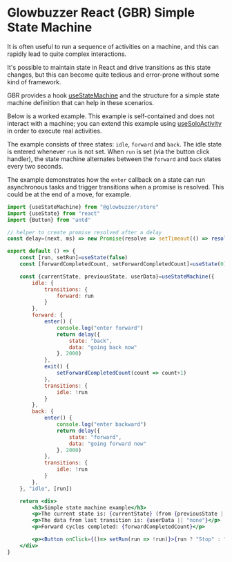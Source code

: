 # Glowbuzzer React (GBR) Simple State Machine

It is often useful to run a sequence of activities on a machine, and this can rapidly lead to quite complex interactions.

It's possible to maintain state in React and drive transitions as this state changes, but this can become quite
tedious and error-prone without some kind of framework.

GBR provides a hook [useStateMachine](/docs/gbr/hooks/useStateMachine) and the structure
for a simple state machine definition that can help in these scenarios.

Below is a worked example. This example is self-contained and does not interact with a machine; you can extend this example
using [useSoloActivity](/docs/gbr/hooks/useSoloActivity) in order to execute real activities.

The example consists of three states: `idle`, `forward` and `back`. The idle state is entered whenever `run` is not set.
When `run` is set (via the button click handler), the state machine alternates between the `forward` and `back` states
every two seconds.

The example demonstrates how the `enter` callback on a state can run asynchronous tasks and trigger transitions when a promise is resolved.
This could be at the end of a move, for example.

```jsx demo
import {useStateMachine} from "@glowbuzzer/store"
import {useState} from "react"
import {Button} from "antd"

// helper to create promise resolved after a delay
const delay=(next, ms) => new Promise(resolve => setTimeout(() => resolve(next), ms))

export default () => {
    const [run, setRun]=useState(false)
    const [forwardCompletedCount, setForwardCompletedCount]=useState(0)

    const {currentState, previousState, userData}=useStateMachine({
        idle: {
            transitions: {
                forward: run
            }
        },
        forward: {
            enter() {
                console.log("enter forward")
                return delay({
                    state: "back",
                    data: "going back now"
                }, 2000)
            },
            exit() {
                setForwardCompletedCount(count => count+1)
            },
            transitions: {
                idle: !run
            }
        },
        back: {
            enter() {
                console.log("enter backward")
                return delay({
                    state: "forward",
                    data: "going forward now"
                }, 2000)
            },
            transitions: {
                idle: !run
            }
        },
    }, "idle", [run])

    return <div>
        <h3>Simple state machine example</h3>
        <p>The current state is: {currentState} (from {previousState || "none"})</p>
        <p>The data from last transition is: {userData || "none"}</p>
        <p>Forward cycles completed: {forwardCompletedCount}</p>

        <p><Button onClick={()=> setRun(run => !run)}>{run ? "Stop" : "Start"}</Button></p>
    </div>
}
```
